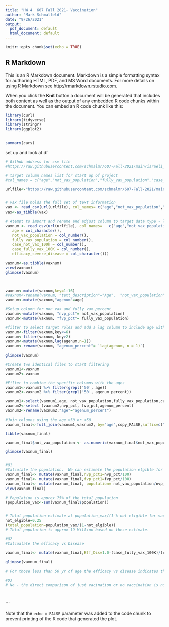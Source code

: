 ```yaml
---
title: "HW 4  607 Fall 2021- Vaccination"
author: "Mark Schmalfeld"
date: "9/26/2021"
output:
  pdf_document: default
  html_document: default
---
```


```r
knitr::opts_chunk$set(echo = TRUE)
```

## R Markdown

This is an R Markdown document. Markdown is a simple formatting syntax for authoring HTML, PDF, and MS Word documents. For more details on using R Markdown see <http://rmarkdown.rstudio.com>.

When you click the **Knit** button a document will be generated that includes both content as well as the output of any embedded R code chunks within the document. You can embed an R code chunk like this:

```r

library(curl)
library(tidyverse)
library(stringr)
library(ggplot2)


summary(cars)
```

set up and look at df


```r

# Github address for csv file
#https://raw.githubusercontent.com/schmalmr/607-Fall-2021/main/israeli_vaccination_data_analysis_startcsv.csv

# target column names list for start up of project
#col_names = c("age","not_vax_population","fully_vax_population","case_not_vax_100k", "case_fully_vax_100K","efficacy_severe_disease"),

urlfile<-"https://raw.githubusercontent.com/schmalmr/607-Fall-2021/main/israeli_vaccination_data_analysis_startcsv.csv" 


# vax file holds the full set of text information
vax <- read_csv(url(urlfile), col_names= c("age","not_vax_population","fully_vax_population","case_not_vax_100k", "case_fully_vax_100K","efficacy_severe_disease"))
vax<-as_tibble(vax)

# Atempt to import and rename and adjust column to target data type - loss of some of the text data and this was retained in vax
vaxnum <- read_csv(url(urlfile), col_names=   c("age","not_vax_population","fully_vax_population","case_not_vax_100k", "case_fully_vax_100K","efficacy_severe_disease"), cols ( 
   age = col_character(),
   not_vax_population = col_number(),
   fully_vax_population = col_number(),
   case_not_vax_100k = col_number(),
   case_fully_vax_100K = col_number(),
   efficacy_severe_disease = col_character()))
 
vaxnum<-as.tibble(vaxnum)
view(vaxnum)
glimpse(vaxnum)




```



```r



vaxnum<-mutate(vaxnum,key=1:16)
#vaxnum<-rename(vaxnum, "text_description"="Age",  "not_vax_population"="Population %", "fully_vax_population"=3, "case_not_vax_100K"="Severe Cases", "case_fully_vax_100K"= 5, "efficacy_severe_disease"= "Efficacy")
vaxnum<-mutate(vaxnum,"agenum"=age)

#Setup column for non vax and fully vax percent
vaxnum<-mutate(vaxnum, "nvp_pct"= not_vax_population)
vaxnum<-mutate(vaxnum, "fvp_pct"= fully_vax_population)

#filter to select target roles and add a lag column to include age with the percent nvp and fvp
vaxnum<-filter(vaxnum,key<=6)
vaxnum<-filter(vaxnum, key>2)
vaxnum<-mutate(vaxnum,lag(agenum,n=1))
vaxnum<-rename(vaxnum, "agenum_percent"= `lag(agenum, n = 1)`)

glimpse(vaxnum)


```

```r

#Create two identical files to start filtering
vaxnum1<-vaxnum
vaxnum2<-vaxnum

#Filter to combine the specific columns with the ages
vaxnum1<-vaxnum1 %>% filter(grepl('50', age))
vaxnum2<-vaxnum2 %>% filter(grepl('50', agenum_percent))

vaxnum1<-select(vaxnum1,age, not_vax_population,fully_vax_population,case_not_vax_100k, case_fully_vax_100K)
vaxnum2<-select (vaxnum2,nvp_pct, fvp_pct,agenum_percent)
vaxnum2<-rename(vaxnum2,"age"="agenum_percent")

#Join columns using the age >50 or <50
vaxnum_final<-full_join(vaxnum1,vaxnum2, by="age",copy_FALSE,suffix=c("age","agenum_percent"))

tibble(vaxnum_final)

vaxnum_final$not_vax_population <- as.numeric(vaxnum_final$not_vax_population)

glimpse(vaxnum_final)



```
```r
#Q1
#Calculate the population.  We can estimate the population elgible for the vaccine as the population of interest in this study.  The population of those 12 and under are not elgible for vaccine in Israel - so we are missing approx 25% of the population. (0-14 years is approx 27.8% of the total population)
vaxnum_final<- mutate(vaxnum_final,nvp_pct1=nvp_pct/100)
vaxnum_final<- mutate(vaxnum_final,fvp_pct1=fvp_pct/100)
vaxnum_final<- mutate(vaxnum_final, population= not_vax_population/nvp_pct1+fully_vax_population/fvp_pct1)
view(vaxnum_final)

# Population is approx 75% of the total population
(population_vax<-sum(vaxnum_final$population))


# Total population estimate at population_vax/(1-% not eligible for vax)
not_elgible=0.25
(total_population=population_vax/(1-not_elgible))
# Total population is approx 19 Million based on these estimate.

#Q2
#Calcualate the efficacy vs Disease

vaxnum_final<- mutate(vaxnum_final,Eff_Dis=1.0-(case_fully_vax_100K)/(case_not_vax_100k))

glimpse(vaxnum_final)
 
# For those less than 50 yr of age the efficacy vs disease indicates the severe cases are higher for the non-vacinated and it seems to be more effecitve for the younger age <50.  For the cases >50 yr of age the fully vacinated severe cases are higher than for the unvacainated - but also a greater percentage are vacinated.  The likely cause may be related to the older >50 yr group having other higher risk factors so even when vacinated they are still at risk and if they recieve vacinations first then the effectiveness may be declining.

#Q3
# No - the direct comparison of just vacination or no vaccination is not sufficient to provide the indication of the potential to have a severe case of Covid.  There appear to be other factors to consider in the analysis. (age is the one factor we have available but there could be others that are not included in this analysis making it risky to make such a one sided conclusion)

                     
```






```

Note that the `echo = FALSE` parameter was added to the code chunk to prevent printing of the R code that generated the plot.
